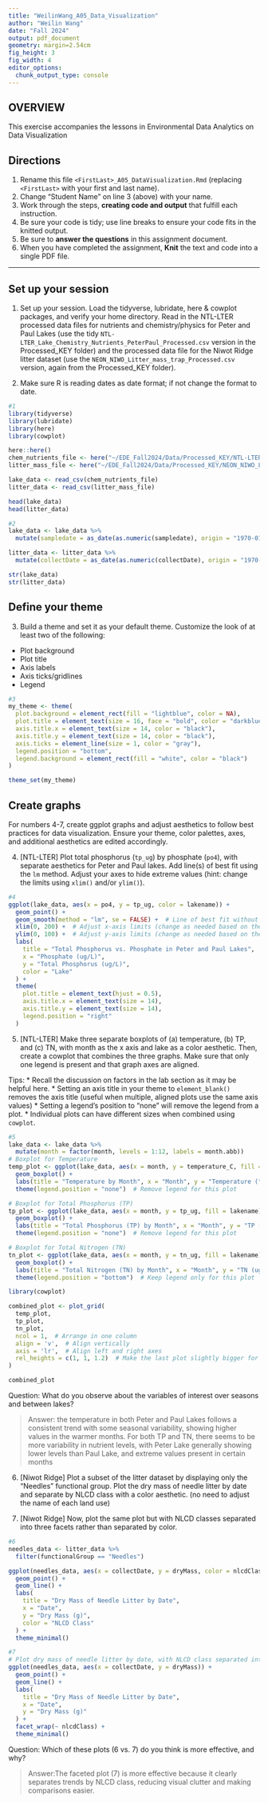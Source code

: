 ```yaml
---
title: "WeilinWang_A05_Data_Visualization"
author: "Weilin Wang"
date: "Fall 2024"
output: pdf_document
geometry: margin=2.54cm
fig_height: 3
fig_width: 4
editor_options: 
  chunk_output_type: console
---
```


## OVERVIEW

This exercise accompanies the lessons in Environmental Data Analytics on Data Visualization 

## Directions
1. Rename this file `<FirstLast>_A05_DataVisualization.Rmd` (replacing `<FirstLast>` with your first and last name).
2. Change "Student Name" on line 3 (above) with your name.
3. Work through the steps, **creating code and output** that fulfill each instruction.
4. Be sure your code is tidy; use line breaks to ensure your code fits in the knitted output.
5. Be sure to **answer the questions** in this assignment document.
6. When you have completed the assignment, **Knit** the text and code into a single PDF file.

---

## Set up your session 

1. Set up your session. Load the tidyverse, lubridate, here & cowplot packages, and verify your home directory. Read in the NTL-LTER processed data files for nutrients and chemistry/physics for Peter and Paul Lakes (use the tidy `NTL-LTER_Lake_Chemistry_Nutrients_PeterPaul_Processed.csv` version in the Processed_KEY folder) and the processed data file for the Niwot Ridge litter dataset (use the `NEON_NIWO_Litter_mass_trap_Processed.csv` version, again from the Processed_KEY folder). 

2. Make sure R is reading dates as date format; if not change the format to date.

```r
#1 
library(tidyverse)
library(lubridate)
library(here)
library(cowplot)

here::here()
chem_nutrients_file <- here("~/EDE_Fall2024/Data/Processed_KEY/NTL-LTER_Lake_Chemistry_Nutrients_PeterPaul_Processed.csv")
litter_mass_file <- here("~/EDE_Fall2024/Data/Processed_KEY/NEON_NIWO_Litter_mass_trap_Processed.csv")

lake_data <- read_csv(chem_nutrients_file)
litter_data <- read_csv(litter_mass_file)

head(lake_data)
head(litter_data)

#2 
lake_data <- lake_data %>%
  mutate(sampledate = as_date(as.numeric(sampledate), origin = "1970-01-01"))

litter_data <- litter_data %>%
  mutate(collectDate = as_date(as.numeric(collectDate), origin = "1970-01-01"))

str(lake_data)
str(litter_data)


```
## Define your theme
3. Build a theme and set it as your default theme. Customize the look of at least two of the following: 
 * Plot background
 * Plot title
 * Axis labels
 * Axis ticks/gridlines
 * Legend

```r
#3
my_theme <- theme(
  plot.background = element_rect(fill = "lightblue", color = NA),
  plot.title = element_text(size = 16, face = "bold", color = "darkblue"),
  axis.title.x = element_text(size = 14, color = "black"),
  axis.title.y = element_text(size = 14, color = "black"),
  axis.ticks = element_line(size = 1, color = "gray"),
  legend.position = "bottom",
  legend.background = element_rect(fill = "white", color = "black")
)

theme_set(my_theme)

```

## Create graphs
For numbers 4-7, create ggplot graphs and adjust aesthetics to follow best practices for data visualization. Ensure your theme, color palettes, axes, and additional aesthetics are edited accordingly.

4. [NTL-LTER] Plot total phosphorus (`tp_ug`) by phosphate (`po4`), with separate aesthetics for Peter and Paul lakes. Add line(s) of best fit using the `lm` method. Adjust your axes to hide extreme values (hint: change the limits using `xlim()` and/or `ylim()`).
```r
#4 
ggplot(lake_data, aes(x = po4, y = tp_ug, color = lakename)) + 
  geom_point() +
  geom_smooth(method = "lm", se = FALSE) +  # Line of best fit without confidence intervals
  xlim(0, 200) +  # Adjust x-axis limits (change as needed based on the actual data range)
  ylim(0, 100) +  # Adjust y-axis limits (change as needed based on the actual data range)
  labs(
    title = "Total Phosphorus vs. Phosphate in Peter and Paul Lakes",
    x = "Phosphate (ug/L)", 
    y = "Total Phosphorus (ug/L)", 
    color = "Lake"
  ) +
  theme(
    plot.title = element_text(hjust = 0.5),
    axis.title.x = element_text(size = 14), 
    axis.title.y = element_text(size = 14), 
    legend.position = "right"
  )

```


5. [NTL-LTER] Make three separate boxplots of (a) temperature, (b) TP, and (c) TN, with month as the x axis and lake as a color aesthetic. Then, create a cowplot that combines the three graphs. Make sure that only one legend is present and that graph axes are aligned. 

Tips:
* Recall the discussion on factors in the lab section as it may be helpful here. 
* Setting an axis title in your theme to `element_blank()` removes the axis title (useful when multiple, aligned plots use the same axis values)
* Setting a legend's position to "none" will remove the legend from a plot.
* Individual plots can have different sizes when combined using `cowplot`.

```r
#5 
lake_data <- lake_data %>%
  mutate(month = factor(month, levels = 1:12, labels = month.abb))
# Boxplot for Temperature
temp_plot <- ggplot(lake_data, aes(x = month, y = temperature_C, fill = lakename)) + 
  geom_boxplot() + 
  labs(title = "Temperature by Month", x = "Month", y = "Temperature (°C)", fill = "Lake") +
  theme(legend.position = "none")  # Remove legend for this plot

# Boxplot for Total Phosphorus (TP)
tp_plot <- ggplot(lake_data, aes(x = month, y = tp_ug, fill = lakename)) + 
  geom_boxplot() + 
  labs(title = "Total Phosphorus (TP) by Month", x = "Month", y = "TP (ug/L)") +
  theme(legend.position = "none")  # Remove legend for this plot

# Boxplot for Total Nitrogen (TN)
tn_plot <- ggplot(lake_data, aes(x = month, y = tn_ug, fill = lakename)) + 
  geom_boxplot() + 
  labs(title = "Total Nitrogen (TN) by Month", x = "Month", y = "TN (ug/L)") +
  theme(legend.position = "bottom")  # Keep legend only for this plot

library(cowplot)

combined_plot <- plot_grid(
  temp_plot, 
  tp_plot, 
  tn_plot, 
  ncol = 1,  # Arrange in one column
  align = 'v',  # Align vertically
  axis = 'lr',  # Align left and right axes
  rel_heights = c(1, 1, 1.2)  # Make the last plot slightly bigger for the legend
)

combined_plot

```

Question: What do you observe about the variables of interest over seasons and between lakes? 

> Answer:  the temperature in both Peter and Paul Lakes follows a consistent trend with some seasonal variability, showing higher values in the warmer months. For both TP and TN, there seems to be more variability in nutrient levels, with Peter Lake generally showing lower levels than Paul Lake, and extreme values present in certain months

6. [Niwot Ridge] Plot a subset of the litter dataset by displaying only the "Needles" functional group. Plot the dry mass of needle litter by date and separate by NLCD class with a color aesthetic. (no need to adjust the name of each land use)

7. [Niwot Ridge] Now, plot the same plot but with NLCD classes separated into three facets rather than separated by color. 


```r
#6
needles_data <- litter_data %>%
  filter(functionalGroup == "Needles")

ggplot(needles_data, aes(x = collectDate, y = dryMass, color = nlcdClass)) + 
  geom_point() +
  geom_line() + 
  labs(
    title = "Dry Mass of Needle Litter by Date",
    x = "Date", 
    y = "Dry Mass (g)", 
    color = "NLCD Class" 
  ) +
  theme_minimal()

#7
# Plot dry mass of needle litter by date, with NLCD class separated into facets
ggplot(needles_data, aes(x = collectDate, y = dryMass)) + 
  geom_point() + 
  geom_line() + 
  labs(
    title = "Dry Mass of Needle Litter by Date",
    x = "Date", 
    y = "Dry Mass (g)"
  ) +
  facet_wrap(~ nlcdClass) +
  theme_minimal()


```
Question: Which of these plots (6 vs. 7) do you think is more effective, and why? 

> Answer:The faceted plot (7) is more effective because it clearly separates trends by NLCD class, reducing visual clutter and making comparisons easier.